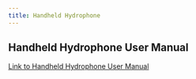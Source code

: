 ```yaml
---
title: Handheld Hydrophone
---
```


## Handheld Hydrophone User Manual

[Link to Handheld Hydrophone User Manual](https://sael-swfsc.github.io/SAEL-Lab-Hardware/content/handheld-hydrophone.html)
